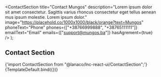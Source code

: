 


<Meta title="Help sections/Contact Section" component={ContactSection} />

  <ContactSection
    title="Contact Mungos"
    description="Lorem ipsum dolor sit amet consectetur. Sagittis varius rhoncus consectetur eget tellus aenean mus ipsum molestie. Lorem ipsum dolor."
    image="https://placehold.co/1000x1000/black/orange?text=Mungos"
    phoneText="Phone"
    phones={["+38766999888", "+38765111111"]}
    emailText="Email"
    emails={["support@mungos.ba"]}
    hasAgrement={true}
  />
);

## Contact Section

<SyntaxHighlighter language="jsx" style={nord}>
  {'import ContactSection from "@lanaco/lnc-react-ui/ContactSection";'}
</SyntaxHighlighter>

<Canvas>
  <Story name="Default" args={{}}>
    {TemplateDefault.bind({})}
  </Story>
</Canvas>
